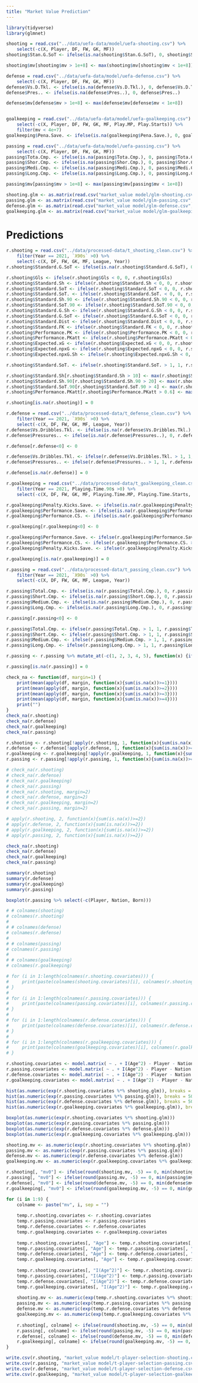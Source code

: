 ```yaml
---
title: "Market Value Prediction"
---
```



```r
library(tidyverse)
library(glmnet)
```

```r

shooting = read.csv("../data/uefa-data/model/uefa-shooting.csv") %>% 
    select(-c(X, Player, DF, FW, GK, MF))
shooting$Stan.G.SoT <- ifelse(is.na(shooting$Stan.G.SoT), 0, shooting$Stan.G.SoT)

shooting$mv[shooting$mv > 1e+8] <- max(shooting$mv[shooting$mv < 1e+8])

defense = read.csv("../data/uefa-data/model/uefa-defense.csv") %>% 
    select(-c(X, Player, DF, FW, GK, MF))
defense$Vs.D.Tkl. <- ifelse(is.na(defense$Vs.D.Tkl.), 0, defense$Vs.D.Tkl.)
defense$Pres.. <- ifelse(is.na(defense$Pres..), 0, defense$Pres..)

defense$mv[defense$mv > 1e+8] <- max(defense$mv[defense$mv < 1e+8])


goalkeeping = read.csv("../data/uefa-data/model/uefa-goalkeeping.csv") %>% 
    select(-c(X, Player, DF, FW, GK, MF, Play.MP, Play.Starts)) %>%
    filter(mv < 4e+7)
goalkeeping$Pena.Save. <- ifelse(is.na(goalkeeping$Pena.Save.), 0, goalkeeping$Pena.Save.)

passing = read.csv("../data/uefa-data/model/uefa-passing.csv") %>% 
    select(-c(X, Player, DF, FW, GK, MF))
passing$Tota.Cmp. <- ifelse(is.na(passing$Tota.Cmp.), 0, passing$Tota.Cmp.)
passing$Shor.Cmp. <- ifelse(is.na(passing$Shor.Cmp.), 0, passing$Shor.Cmp.)
passing$Medi.Cmp. <- ifelse(is.na(passing$Medi.Cmp.), 0, passing$Medi.Cmp.)
passing$Long.Cmp. <- ifelse(is.na(passing$Long.Cmp.), 0, passing$Long.Cmp.)

passing$mv[passing$mv > 1e+8] <- max(passing$mv[passing$mv < 1e+8])
```

```r
shooting.glm <- as.matrix(read.csv("market_value model/glm-shooting.csv", row.names = 1))
passing.glm <- as.matrix(read.csv("market_value model/glm-passing.csv", row.names = 1))
defense.glm <- as.matrix(read.csv("market_value model/glm-defense.csv", row.names = 1))
goalkeeping.glm <- as.matrix(read.csv("market_value model/glm-goalkeeping.csv", row.names = 1))
```

# Predictions

```r
r.shooting = read.csv("../data/processed-data/t_shooting_clean.csv") %>% 
    filter(Year == 2021, `X90s` >0) %>% 
    select(-c(X, DF, FW, GK, MF, League, Year))
r.shooting$Standard.G.SoT <- ifelse(is.na(r.shooting$Standard.G.SoT), 0, r.shooting$Standard.G.SoT)

r.shooting$Gls <- ifelse(r.shooting$Gls < 0, 0, r.shooting$Gls)
r.shooting$Standard.Sh <- ifelse(r.shooting$Standard.Sh < 0, 0, r.shooting$Standard.Sh)
r.shooting$Standard.SoT <- ifelse(r.shooting$Standard.SoT < 0, 0, r.shooting$Standard.SoT)
r.shooting$Standard.SoT. <- ifelse(r.shooting$Standard.SoT. < 0, 0, r.shooting$Standard.SoT.)
r.shooting$Standard.Sh.90 <- ifelse(r.shooting$Standard.Sh.90 < 0, 0, r.shooting$Standard.Sh.90)
r.shooting$Standard.SoT.90 <- ifelse(r.shooting$Standard.SoT.90 < 0, 0, r.shooting$Standard.SoT.90)
r.shooting$Standard.G.Sh <- ifelse(r.shooting$Standard.G.Sh < 0, 0, r.shooting$Standard.G.Sh)
r.shooting$Standard.G.SoT <- ifelse(r.shooting$Standard.G.SoT < 0, 0, r.shooting$Standard.G.SoT)
r.shooting$Standard.Dist <- ifelse(r.shooting$Standard.Dist < 0, 0, r.shooting$Standard.Dist)
r.shooting$Standard.FK <- ifelse(r.shooting$Standard.FK < 0, 0, r.shooting$Standard.FK)
r.shooting$Performance.PK <- ifelse(r.shooting$Performance.PK < 0, 0, r.shooting$Performance.PK)
r.shooting$Performance.PKatt <- ifelse(r.shooting$Performance.PKatt < 0, 0, r.shooting$Performance.PKatt)
r.shooting$Expected.xG <- ifelse(r.shooting$Expected.xG < 0, 0, r.shooting$Expected.xG)
r.shooting$Expected.npxG <- ifelse(r.shooting$Expected.npxG < 0, 0, r.shooting$Expected.npxG)
r.shooting$Expected.npxG.Sh <- ifelse(r.shooting$Expected.npxG.Sh < 0, 0, r.shooting$Expected.npxG.Sh)

r.shooting$Standard.SoT. <- ifelse(r.shooting$Standard.SoT. > 1, 1, r.shooting$Standard.SoT.)

r.shooting$Standard.Sh[r.shooting$Standard.Sh > 10] <- max(r.shooting$Standard.Sh[r.shooting$Standard.Sh < 10])
r.shooting$Standard.Sh.90[r.shooting$Standard.Sh.90 > 20] <- max(r.shooting$Standard.Sh.90[r.shooting$Standard.Sh.90 < 20])
r.shooting$Standard.SoT.90[r.shooting$Standard.SoT.90 > 4] <- max(r.shooting$Standard.SoT.90[r.shooting$Standard.SoT.90 < 4])
r.shooting$Performance.PKatt[r.shooting$Performance.PKatt > 0.6] <- max(r.shooting$Performance.PKatt[r.shooting$Performance.PKatt < 0.6])

r.shooting[is.na(r.shooting)] = 0
```
```r
r.defense = read.csv("../data/processed-data/t_defense_clean.csv") %>% 
    filter(Year == 2021, `X90s` >0) %>% 
    select(-c(X, DF, FW, GK, MF, League, Year)) 
r.defense$Vs.Dribbles.Tkl. <- ifelse(is.na(r.defense$Vs.Dribbles.Tkl.), 0, r.defense$Vs.Dribbles.Tkl.)
r.defense$Pressures.. <- ifelse(is.na(r.defense$Pressures..), 0, r.defense$Pressures..)

r.defense[r.defense<0] <- 0

r.defense$Vs.Dribbles.Tkl. <- ifelse(r.defense$Vs.Dribbles.Tkl. > 1, 1, r.defense$Vs.Dribbles.Tkl.)
r.defense$Pressures.. <- ifelse(r.defense$Pressures.. > 1, 1, r.defense$Pressures..)

r.defense[is.na(r.defense)] = 0

```
```r
r.goalkeeping = read.csv("../data/processed-data/t_goalkeeping_clean.csv") %>% 
    filter(Year == 2021, Playing.Time.90s >0) %>% 
    select(-c(X, DF, FW, GK, MF, Playing.Time.MP, Playing.Time.Starts, League, Year))

r.goalkeeping$Penalty.Kicks.Save. <- ifelse(is.na(r.goalkeeping$Penalty.Kicks.Save.), 0, r.goalkeeping$Penalty.Kicks.Save.)
r.goalkeeping$Performance.Save. <- ifelse(is.na(r.goalkeeping$Performance.Save.), 0, r.goalkeeping$Performance.Save.)
r.goalkeeping$Performance.CS. <- ifelse(is.na(r.goalkeeping$Performance.CS.), 0, r.goalkeeping$Performance.CS.)

r.goalkeeping[r.goalkeeping<0] <- 0

r.goalkeeping$Performance.Save. <- ifelse(r.goalkeeping$Performance.Save. > 1, 1, r.goalkeeping$Performance.Save.)
r.goalkeeping$Performance.CS. <- ifelse(r.goalkeeping$Performance.CS. > 1, 1, r.goalkeeping$Performance.CS.)
r.goalkeeping$Penalty.Kicks.Save. <- ifelse(r.goalkeeping$Penalty.Kicks.Save. > 1, 1, r.goalkeeping$Penalty.Kicks.Save.)

r.goalkeeping[is.na(r.goalkeeping)] = 0

```
```r
r.passing = read.csv("../data/processed-data/t_passing_clean.csv") %>% 
    filter(Year == 2021, `X90s` >0) %>%
    select(-c(X, DF, FW, GK, MF, League, Year))

r.passing$Total.Cmp. <- ifelse(is.na(r.passing$Total.Cmp.), 0, r.passing$Total.Cmp.)
r.passing$Short.Cmp. <- ifelse(is.na(r.passing$Short.Cmp.), 0, r.passing$Short.Cmp.)
r.passing$Medium.Cmp. <- ifelse(is.na(r.passing$Medium.Cmp.), 0, r.passing$Medium.Cmp.)
r.passing$Long.Cmp. <- ifelse(is.na(r.passing$Long.Cmp.), 0, r.passing$Long.Cmp.)

r.passing[r.passing<0] <- 0

r.passing$Total.Cmp. <- ifelse(r.passing$Total.Cmp. > 1, 1, r.passing$Total.Cmp.)
r.passing$Short.Cmp. <- ifelse(r.passing$Short.Cmp. > 1, 1, r.passing$Short.Cmp.)
r.passing$Medium.Cmp. <- ifelse(r.passing$Medium.Cmp. > 1, 1, r.passing$Medium.Cmp.)
r.passing$Long.Cmp. <- ifelse(r.passing$Long.Cmp. > 1, 1, r.passing$Long.Cmp.)

r.passing <- r.passing %>% mutate_at(-c(1, 2, 3, 4, 5), function(x) {ifelse(x>quantile(x, 0.99), quantile(x, 0.99), x)})

r.passing[is.na(r.passing)] = 0
```

```r
check_na <- function(df, margin=1) {
    print(mean(apply(df, margin, function(x){sum(is.na(x))>=1})))
    print(mean(apply(df, margin, function(x){sum(is.na(x))>=2})))
    print(mean(apply(df, margin, function(x){sum(is.na(x))>=3})))
    print(mean(apply(df, margin, function(x){sum(is.na(x))>=4})))
    print("")
}
check_na(r.shooting)
check_na(r.defense)
check_na(r.goalkeeping)
check_na(r.passing)

r.shooting <- r.shooting[!apply(r.shooting, 1, function(x){sum(is.na(x))>=2}), ]
r.defense <- r.defense[!apply(r.defense, 1, function(x){sum(is.na(x))>=2}), ]
r.goalkeeping <- r.goalkeeping[!apply(r.goalkeeping, 1, function(x){sum(is.na(x))>=2}), ]
r.passing <- r.passing[!apply(r.passing, 1, function(x){sum(is.na(x))>=2}), ]

# check_na(r.shooting)
# check_na(r.defense)
# check_na(r.goalkeeping)
# check_na(r.passing)
# check_na(r.shooting, margin=2)
# check_na(r.defense, margin=2)
# check_na(r.goalkeeping, margin=2)
# check_na(r.passing, margin=2)

# apply(r.shooting, 2, function(x){sum(is.na(x))>=2})
# apply(r.defense, 2, function(x){sum(is.na(x))>=2})
# apply(r.goalkeeping, 2, function(x){sum(is.na(x))>=2})
# apply(r.passing, 2, function(x){sum(is.na(x))>=2})

check_na(r.shooting)
check_na(r.defense)
check_na(r.goalkeeping)
check_na(r.passing)

```

```r
summary(r.shooting)
summary(r.defense)
summary(r.goalkeeping)
summary(r.passing)
```

```r
boxplot(r.passing %>% select(-c(Player, Nation, Born)))
```

```r
# # colnames(shooting)
# colnames(r.shooting)
# 
# # colnames(defense)
# colnames(r.defense)
# 
# # colnames(passing)
# colnames(r.passing)
# 
# # colnames(goalkeeping)
# colnames(r.goalkeeping)

# for (i in 1:length(colnames(r.shooting.covariates))) {
#     print(paste(colnames(shooting.covariates)[i], colnames(r.shooting.covariates)[i]))
# }
# 
# for (i in 1:length(colnames(r.passing.covariates))) {
#     print(paste(colnames(passing.covariates)[i], colnames(r.passing.covariates)[i]))
# }
# 
# for (i in 1:length(colnames(r.defense.covariates))) {
#     print(paste(colnames(defense.covariates)[i], colnames(r.defense.covariates)[i]))
# }
# 
# for (i in 1:length(colnames(r.goalkeeping.covariates))) {
#     print(paste(colnames(goalkeeping.covariates)[i], colnames(r.goalkeeping.covariates)[i]))
# }

r.shooting.covariates <- model.matrix( ~ . + I(Age^2) - Player - Nation - Born, data = r.shooting %>% mutate_at(-c(1, 2, 3, 4), function(x) {c(scale(x))}))
r.passing.covariates <- model.matrix( ~ . + I(Age^2) - Player - Nation - Born, data = r.passing %>% mutate_at(-c(1, 2, 3, 4), function(x) {c(scale(x))}))
r.defense.covariates <- model.matrix( ~ . + I(Age^2) - Player - Nation - Born, data = r.defense %>% mutate_at(-c(1, 2, 3, 4), function(x) {c(scale(x))}))
r.goalkeeping.covariates <- model.matrix( ~ . + I(Age^2) - Player - Nation - Born, data = r.goalkeeping %>% mutate_at(-c(1, 2, 3, 4), function(x) {c(scale(x))}))
```


```r
hist(as.numeric(exp(r.shooting.covariates %*% shooting.glm)), breaks = 50)
hist(as.numeric(exp(r.passing.covariates %*% passing.glm)), breaks = 50)
hist(as.numeric(exp(r.defense.covariates %*% defense.glm)), breaks = 50)
hist(as.numeric(exp(r.goalkeeping.covariates %*% goalkeeping.glm)), breaks = 50)

boxplot(as.numeric(exp(r.shooting.covariates %*% shooting.glm)))
boxplot(as.numeric(exp(r.passing.covariates %*% passing.glm)))
boxplot(as.numeric(exp(r.defense.covariates %*% defense.glm)))
boxplot(as.numeric(exp(r.goalkeeping.covariates %*% goalkeeping.glm)))
```


```r
shooting.mv <- as.numeric(exp(r.shooting.covariates %*% shooting.glm))
passing.mv <- as.numeric(exp(r.passing.covariates %*% passing.glm))
defense.mv <- as.numeric(exp(r.defense.covariates %*% defense.glm))
goalkeeping.mv <- as.numeric(exp(r.goalkeeping.covariates %*% goalkeeping.glm))

r.shooting[, "mv0"] <- ifelse(round(shooting.mv, -5) == 0, min(shooting$mv), round(shooting.mv, -5)) 
r.passing[, "mv0"] <- ifelse(round(passing.mv, -5) == 0, min(passing$mv), round(passing.mv, -5)) 
r.defense[, "mv0"] <- ifelse(round(defense.mv, -5) == 0, min(defense$mv), round(defense.mv, -5)) 
r.goalkeeping[, "mv0"] <- ifelse(round(goalkeeping.mv, -5) == 0, min(goalkeeping$mv), round(goalkeeping.mv, -5))

for (i in 1:9) {
    colname <- paste("mv", i, sep = "")
    
    temp.r.shooting.covariates <- r.shooting.covariates
    temp.r.passing.covariates <- r.passing.covariates
    temp.r.defense.covariates <- r.defense.covariates
    temp.r.goalkeeping.covariates <- r.goalkeeping.covariates
    
    temp.r.shooting.covariates[, "Age"] <- temp.r.shooting.covariates[, "Age"] + i
    temp.r.passing.covariates[, "Age"] <- temp.r.passing.covariates[, "Age"] + i
    temp.r.defense.covariates[, "Age"] <- temp.r.defense.covariates[, "Age"] + i
    temp.r.goalkeeping.covariates[, "Age"] <- temp.r.goalkeeping.covariates[, "Age"] + i
    
    temp.r.shooting.covariates[, "I(Age^2)"] <- temp.r.shooting.covariates[, "Age"]^2
    temp.r.passing.covariates[, "I(Age^2)"] <- temp.r.passing.covariates[, "Age"]^2
    temp.r.defense.covariates[, "I(Age^2)"] <- temp.r.defense.covariates[, "Age"]^2
    temp.r.goalkeeping.covariates[, "I(Age^2)"] <- temp.r.goalkeeping.covariates[, "Age"]^2
    
    shooting.mv <- as.numeric(exp(temp.r.shooting.covariates %*% shooting.glm))
    passing.mv <- as.numeric(exp(temp.r.passing.covariates %*% passing.glm))
    defense.mv <- as.numeric(exp(temp.r.defense.covariates %*% defense.glm))
    goalkeeping.mv <- as.numeric(exp(temp.r.goalkeeping.covariates %*% goalkeeping.glm))
    
    r.shooting[, colname] <- ifelse(round(shooting.mv, -5) == 0, min(shooting$mv), round(shooting.mv, -5))
    r.passing[, colname] <- ifelse(round(passing.mv, -5) == 0, min(passing$mv), round(passing.mv, -5))
    r.defense[, colname] <- ifelse(round(defense.mv, -5) == 0, min(defense$mv), round(defense.mv, -5))
    r.goalkeeping[, colname] <- ifelse(round(goalkeeping.mv, -5) == 0, min(goalkeeping$mv), round(goalkeeping.mv, -5))
}

write.csv(r.shooting, "market_value model/t-player-selection-shooting.csv")
write.csv(r.passing, "market_value model/t-player-selection-passing.csv")
write.csv(r.defense, "market_value model/t-player-selection-defense.csv")
write.csv(r.goalkeeping, "market_value model/t-player-selection-goalkeeping.csv")
```
